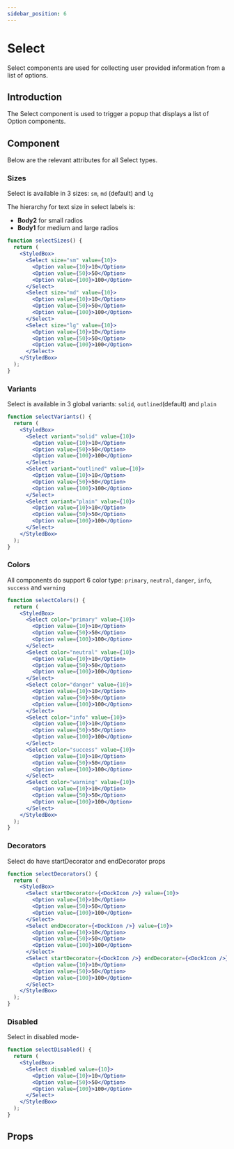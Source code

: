 ```yaml
---
sidebar_position: 6
---
```



# Select

Select components are used for collecting user provided information from a list of options. 

## Introduction

The Select component is used to trigger a popup that displays a list of Option components.

## Component

Below are the relevant attributes for all Select types.

### Sizes

Select is available in 3 sizes: `sm`, `md` (default) and `lg`

The hierarchy for text size in select labels is:

- **Body2** for small radios
- **Body1** for medium and large radios

```jsx live
function selectSizes() {
  return (
    <StyledBox>
      <Select size="sm" value={10}>
        <Option value={10}>10</Option>
        <Option value={50}>50</Option>
        <Option value={100}>100</Option>
      </Select>
      <Select size="md" value={10}>
        <Option value={10}>10</Option>
        <Option value={50}>50</Option>
        <Option value={100}>100</Option>
      </Select>
      <Select size="lg" value={10}>
        <Option value={10}>10</Option>
        <Option value={50}>50</Option>
        <Option value={100}>100</Option>
      </Select>
    </StyledBox>
  );
}
```

### Variants

Select is available in 3 global variants: `solid`, `outlined`(default) and `plain`

```jsx live
function selectVariants() {
  return (
    <StyledBox>
      <Select variant="solid" value={10}>
        <Option value={10}>10</Option>
        <Option value={50}>50</Option>
        <Option value={100}>100</Option>
      </Select>
      <Select variant="outlined" value={10}>
        <Option value={10}>10</Option>
        <Option value={50}>50</Option>
        <Option value={100}>100</Option>
      </Select>
      <Select variant="plain" value={10}>
        <Option value={10}>10</Option>
        <Option value={50}>50</Option>
        <Option value={100}>100</Option>
      </Select>
    </StyledBox>
  );
}
```

### Colors

All components do support 6 color type: `primary`, `neutral`, `danger`, `info`, `success` and `warning`

```jsx live
function selectColors() {
  return (
    <StyledBox>
      <Select color="primary" value={10}>
        <Option value={10}>10</Option>
        <Option value={50}>50</Option>
        <Option value={100}>100</Option>
      </Select>
      <Select color="neutral" value={10}>
        <Option value={10}>10</Option>
        <Option value={50}>50</Option>
        <Option value={100}>100</Option>
      </Select>
      <Select color="danger" value={10}>
        <Option value={10}>10</Option>
        <Option value={50}>50</Option>
        <Option value={100}>100</Option>
      </Select>
      <Select color="info" value={10}>
        <Option value={10}>10</Option>
        <Option value={50}>50</Option>
        <Option value={100}>100</Option>
      </Select>
      <Select color="success" value={10}>
        <Option value={10}>10</Option>
        <Option value={50}>50</Option>
        <Option value={100}>100</Option>
      </Select>
      <Select color="warning" value={10}>
        <Option value={10}>10</Option>
        <Option value={50}>50</Option>
        <Option value={100}>100</Option>
      </Select>
    </StyledBox>
  );
}
```

### Decorators

Select do have startDecorator and endDecorator props

```jsx live
function selectDecorators() {
  return (
    <StyledBox>
      <Select startDecorator={<DockIcon />} value={10}>
        <Option value={10}>10</Option>
        <Option value={50}>50</Option>
        <Option value={100}>100</Option>
      </Select>
      <Select endDecorator={<DockIcon />} value={10}>
        <Option value={10}>10</Option>
        <Option value={50}>50</Option>
        <Option value={100}>100</Option>
      </Select>
      <Select startDecorator={<DockIcon />} endDecorator={<DockIcon />} value={10}>
        <Option value={10}>10</Option>
        <Option value={50}>50</Option>
        <Option value={100}>100</Option>
      </Select>
    </StyledBox>
  );
}
```

### Disabled

Select in disabled mode-

```jsx live
function selectDisabled() {
  return (
    <StyledBox>
      <Select disabled value={10}>
        <Option value={10}>10</Option>
        <Option value={50}>50</Option>
        <Option value={100}>100</Option>
      </Select>
    </StyledBox>
  );
}
```

## Props

<PropsTable name="Select" />
